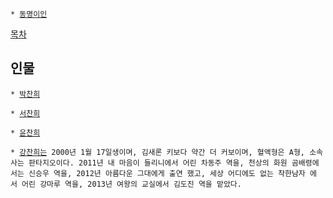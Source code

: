  * [[동명이인]]

[[목차]]

== 인물 ==

 * [[박찬희]]

 * [[서찬희]]

 * [[윤찬희]]

 * [[강찬희]]는 2000년 1월 17일생이며, 김새론 키보다 약간 더 커보이며, 혈액형은 A형, 소속사는 판타지오이다. 2011년 내 마음이 들리니에서 어린 차동주 역을, 천상의 화원 곰배령에서는 신승우 역을, 2012년 아름다운 그대에게 출연 했고, 세상 어디에도 없는 착한남자 에서 어린 강마루 역을, 2013년 여왕의 교실에서 김도진 역을 맡았다.
